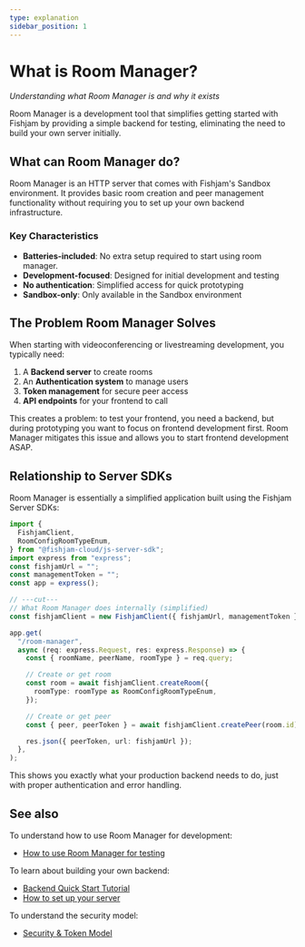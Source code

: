 ```yaml
---
type: explanation
sidebar_position: 1
---
```


# What is Room Manager?

_Understanding what Room Manager is and why it exists_

Room Manager is a development tool that simplifies getting started with Fishjam by providing a simple backend for testing, eliminating the need to build your own server initially.

## What can Room Manager do?

Room Manager is an HTTP server that comes with Fishjam's Sandbox environment.
It provides basic room creation and peer management functionality without requiring you to set up your own backend infrastructure.

### Key Characteristics

- **Batteries-included**: No extra setup required to start using room manager.
- **Development-focused**: Designed for initial development and testing
- **No authentication**: Simplified access for quick prototyping
- **Sandbox-only**: Only available in the Sandbox environment

## The Problem Room Manager Solves

When starting with videoconferencing or livestreaming development, you typically need:

1. A **Backend server** to create rooms
2. An **Authentication system** to manage users
3. **Token management** for secure peer access
4. **API endpoints** for your frontend to call

This creates a problem: to test your frontend, you need a backend, but during prototyping you want to focus on frontend development first.
Room Manager mitigates this issue and allows you to start frontend development ASAP.

## Relationship to Server SDKs

Room Manager is essentially a simplified application built using the Fishjam Server SDKs:

```typescript
import {
  FishjamClient,
  RoomConfigRoomTypeEnum,
} from "@fishjam-cloud/js-server-sdk";
import express from "express";
const fishjamUrl = "";
const managementToken = "";
const app = express();

// ---cut---
// What Room Manager does internally (simplified)
const fishjamClient = new FishjamClient({ fishjamUrl, managementToken });

app.get(
  "/room-manager",
  async (req: express.Request, res: express.Response) => {
    const { roomName, peerName, roomType } = req.query;

    // Create or get room
    const room = await fishjamClient.createRoom({
      roomType: roomType as RoomConfigRoomTypeEnum,
    });

    // Create or get peer
    const { peer, peerToken } = await fishjamClient.createPeer(room.id);

    res.json({ peerToken, url: fishjamUrl });
  },
);
```

This shows you exactly what your production backend needs to do, just with proper authentication and error handling.

## See also

To understand how to use Room Manager for development:

- [How to use Room Manager for testing](/how-to/features/room-manager-testing)

To learn about building your own backend:

- [Backend Quick Start Tutorial](/tutorials/backend-quick-start)
- [How to set up your server](/how-to/backend/server-setup)

To understand the security model:

- [Security & Token Model](/explanation/security-tokens)
